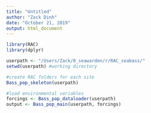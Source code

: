 ```yaml
---
title: "Untitled"
author: "Zack Dinh"
date: "October 21, 2019"
output: html_document
---
```


```r
library(RAC)
library(dplyr)

userpath <- "/Users/Zack/0_seawarden/r/RAC_seabass/"
setwd(userpath) #working directory
```

```r
#create RAC folders for each site
Bass_pop_skeleton(userpath)
```

```r
#load environmental variables
forcings <- Bass_pop_dataloader(userpath) 
output <- Bass_pop_main(userpath, forcings)
```
